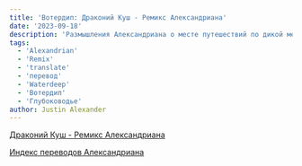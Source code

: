 ```yaml
---
title: 'Вотердип: Драконий Куш - Ремикс Александриана'
date: '2023-09-18'
description: 'Размышления Александриана о месте путешествий по дикой местности в НРИ #alexandrian #remix #waterdeep #translate'
tags:
  - 'Alexandrian'
  - 'Remix'
  - 'translate'
  - 'перевод'
  - 'Waterdeep'
  - 'Вотердип'
  - 'Глубоководье'
author: Justin Alexander
---
```


[Драконий Куш - Ремикс Александриана](https://cyborgsandmages.com/files/downloads/remix_drakonyego_kusha_v_0_97.pdf)

[Индекс переводов Александриана](/posts/translations/alexandrian-index)
